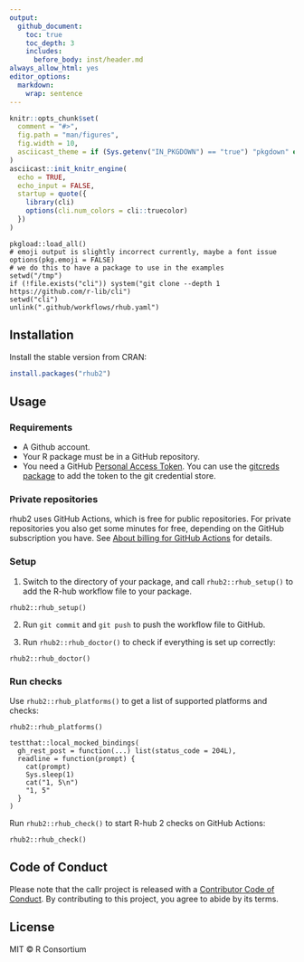 ```yaml
---
output:
  github_document:
    toc: true
    toc_depth: 3
    includes:
      before_body: inst/header.md
always_allow_html: yes
editor_options:
  markdown:
    wrap: sentence
---
```


```r
knitr::opts_chunk$set(
  comment = "#>",
  fig.path = "man/figures",
  fig.width = 10,
  asciicast_theme = if (Sys.getenv("IN_PKGDOWN") == "true") "pkgdown" else "readme"
)
asciicast::init_knitr_engine(
  echo = TRUE,
  echo_input = FALSE,
  startup = quote({
    library(cli)
    options(cli.num_colors = cli::truecolor)
  })
)
```

```asciicast
pkgload::load_all()
# emoji output is slightly incorrect currently, maybe a font issue
options(pkg.emoji = FALSE)
# we do this to have a package to use in the examples
setwd("/tmp")
if (!file.exists("cli")) system("git clone --depth 1 https://github.com/r-lib/cli")
setwd("cli")
unlink(".github/workflows/rhub.yaml")
```

## Installation

Install the stable version from CRAN:

```r
install.packages("rhub2")
```

## Usage

### Requirements

- A Github account.
- Your R package must be in a GitHub repository.
- You need a GitHub [Personal Access Token](https://docs.github.com/en/authentication/keeping-your-account-and-data-secure/creating-a-personal-access-token).
  You can use the [gitcreds package](https://gitcreds.r-lib.org/) to add
  the token to the git credential store.

### Private repositories

rhub2 uses GitHub Actions, which is free for public repositories.
For private repositories you also get some minutes for free, depending on
the GitHub subscription you have. See
[About billing for GitHub Actions](https://docs.github.com/en/billing/managing-billing-for-github-actions/about-billing-for-github-actions) for details.

### Setup

1. Switch to the directory of your package, and call `rhub2::rhub_setup()` to
  add the R-hub workflow file to your package.
```asciicast
rhub2::rhub_setup()
```

2. Run `git commit` and `git push` to push the workflow file to GitHub.

3. Run `rhub2::rhub_doctor()` to check if everything is set up correctly:
```asciicast
rhub2::rhub_doctor()
```

### Run checks

Use `rhub2::rhub_platforms()` to get a list of supported platforms and checks:
```asciicast
rhub2::rhub_platforms()
```

```asciicast
testthat::local_mocked_bindings(
  gh_rest_post = function(...) list(status_code = 204L),
  readline = function(prompt) {
    cat(prompt)
    Sys.sleep(1)
    cat("1, 5\n")
    "1, 5"
  }
)
```

Run `rhub2::rhub_check()` to start R-hub 2 checks on GitHub Actions:
```asciicast
rhub2::rhub_check()
```

## Code of Conduct

Please note that the callr project is released with a
[Contributor Code of Conduct](https://callr.r-lib.org/CODE_OF_CONDUCT.html).
By contributing to this project, you agree to abide by its terms.

## License

MIT © R Consortium
